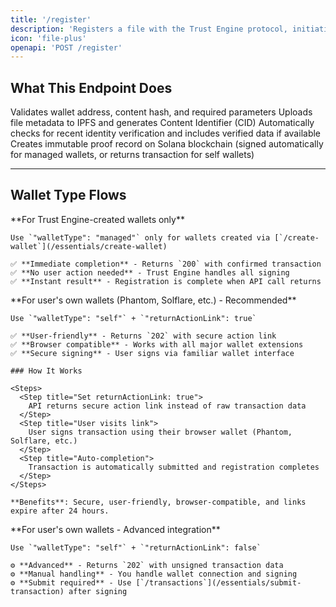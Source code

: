 ```yaml
---
title: '/register'
description: 'Registers a file with the Trust Engine protocol, initiating the decentralized verification process.'
icon: 'file-plus'
openapi: 'POST /register'
---
```


## What This Endpoint Does

<Steps>
  <Step title="Input Validation">
    Validates wallet address, content hash, and required parameters
  </Step>
  <Step title="IPFS Upload">
    Uploads file metadata to IPFS and generates Content Identifier (CID)
  </Step>
  <Step title="Identity Check">
    Automatically checks for recent identity verification and includes verified data if available
  </Step>
  <Step title="Blockchain Registration">
    Creates immutable proof record on Solana blockchain (signed automatically for managed wallets, or returns transaction for self wallets)
  </Step>
</Steps>

---

## Wallet Type Flows

<Card>
<Tabs>
  <Tab title='Managed ("managed")'>
    **For Trust Engine-created wallets only**
    
    Use `"walletType": "managed"` only for wallets created via [`/create-wallet`](/essentials/create-wallet)
    
    ✅ **Immediate completion** - Returns `200` with confirmed transaction  
    ✅ **No user action needed** - Trust Engine handles all signing  
    ✅ **Instant result** - Registration is complete when API call returns
  </Tab>
  
  <Tab title='Self with Action Link ("self")'>
    **For user's own wallets (Phantom, Solflare, etc.) - Recommended**
    
    Use `"walletType": "self"` + `"returnActionLink": true`
    
    ✅ **User-friendly** - Returns `202` with secure action link  
    ✅ **Browser compatible** - Works with all major wallet extensions  
    ✅ **Secure signing** - User signs via familiar wallet interface

    ### How It Works

    <Steps>
      <Step title="Set returnActionLink: true">
        API returns secure action link instead of raw transaction data
      </Step>
      <Step title="User visits link">
        User signs transaction using their browser wallet (Phantom, Solflare, etc.)
      </Step>
      <Step title="Auto-completion">
        Transaction is automatically submitted and registration completes
      </Step>
    </Steps>

    **Benefits**: Secure, user-friendly, browser-compatible, and links expire after 24 hours.
  </Tab>
  
  <Tab title='Self with Raw Transaction ("self")'>
    **For user's own wallets - Advanced integration**
    
    Use `"walletType": "self"` + `"returnActionLink": false`
    
    ⚙️ **Advanced** - Returns `202` with unsigned transaction data  
    ⚙️ **Manual handling** - You handle wallet connection and signing  
    ⚙️ **Submit required** - Use [`/transactions`](/essentials/submit-transaction) after signing
  </Tab>
</Tabs>
</Card>
